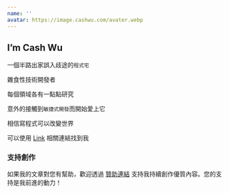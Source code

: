```yaml
---
name: ''
avatar: https://image.cashwu.com/avater.webp
---
```


## I’m Cash Wu

一個半路出家誤入歧途的`程式宅`

雜食性技術開發者

每個領域各有一點點研究

意外的接觸到`敏捷式開發`而開始愛上它

相信寫程式可以改變世界

可以使用 [Link](https://link.cashwu.com) 相關連結找到我

### 支持創作

如果我的文章對您有幫助，歡迎透過 [贊助連結](https://portaly.cc/cashwugeek) 支持我持續創作優質內容。您的支持是我前進的動力！
